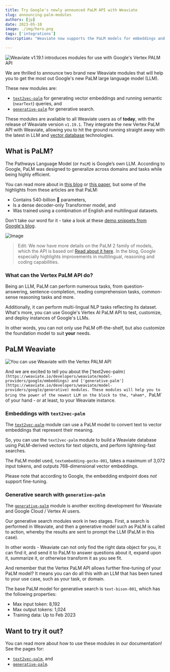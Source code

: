 ```yaml
---
title: Try Google's newly announced PaLM API with Weaviate
slug: announcing-palm-modules
authors: [jp]
date: 2023-05-10
image: ./img/hero.png
tags: ['integrations']
description: "Weaviate now supports the PaLM models for embeddings and generative search through two new modules."

---
```


![Weaviate v1.19.1 introduces modules for use with Google's Vertex PALM API](./img/hero.png)

<!-- truncate -->

We are thrilled to announce two brand new Weaviate modules that will help you to get the most out Google's new PaLM large language model (LLM).

<!-- TODO - Unhide when module name change is live -->
<!-- :::info Modules have since been renamed
These modules have since been renamed to `text2vec-google` and `generative-google`. They were previously called `text2vec-palm` and `generative-palm` respectively.
::: -->

These new modules are:
- [`text2vec-palm`](https://weaviate.io/developers/weaviate/model-providers/google/embeddings) for generating vector embeddings and running semantic (`nearText`) queries, and
- [`generative-palm`](https://weaviate.io/developers/weaviate/model-providers/google/generative) for generative search.

<!-- TODO - check Weaviate version number before merging. -->
These modules are available to all Weaviate users as of **today**, with the release of Weaviate version `v1.19.1`. They integrate the new Vertex PaLM API with Weaviate, allowing you to hit the ground running straight away with the latest in LLM and [vector database](https://weaviate.io/blog/what-is-a-vector-database) technologies.

## <i class="fa-solid fa-face-thinking"></i> What is PaLM?

The Pathways Language Model (or `PaLM`) is Google’s own LLM. According to Google, PaLM was designed to generalize across domains and tasks while being highly efficient.

You can read more about in [this blog](https://ai.googleblog.com/2022/04/pathways-language-model-palm-scaling-to.html) or [this paper](https://arxiv.org/abs/2204.02311), but some of the highlights from these articles are that PaLM:
- Contains 540-billion 🤯 parameters,
- Is a dense decoder-only Transformer model, and
- Was trained using a combination of English and multilingual datasets.

Don't take our word for it - take a look at these [demo snippets from Google's blog](https://ai.googleblog.com/2022/04/pathways-language-model-palm-scaling-to.html).

![Image](https://blogger.googleusercontent.com/img/b/R29vZ2xl/AVvXsEhLmQjS3gOQ2x7ru3xovYjVw-Yr2fKDCqhDHByQZitD92Yu4L-v2BBa5f_VMfpWM4D0930Dmk35EY1TqGrYUtMQqJO41hkLqXuu51eOpXZ3PvYPSjf5stfEJNJn2idWnRYCCEgBiJuLDTXX5Fgt-Mk13kCKdO12JShGvDO_cArtLKv8U8obJaHiL5ASQg/s16000/Big%20Bench%20Sped%20Up%20Cropped.gif)

> Edit: We now have more details on the PaLM 2 family of models, which the API is based on! [Read about it here](https://blog.google/technology/ai/google-palm-2-ai-large-language-model/). In the blog, Google especially highlights improvements in multilingual, reasoning and coding capabilities.

### <i class="fa-solid fa-screwdriver-wrench"></i> What can the Vertex PaLM API do?

Being an LLM, PaLM can perform numerous tasks, from question-answering, sentence-completion, reading comprehension tasks, common-sense reasoning tasks and more.

Additionally, it can perform multi-lingual NLP tasks reflecting its dataset. What's more, you can use Google's Vertex AI PaLM API to test, customize, and deploy instances of Google's LLMs.

In other words, you can not only use PaLM off-the-shelf, but also customize the foundation model to suit **your** needs.

## PaLM <i class="fa-solid fa-handshake"></i> Weaviate

![You can use Weaviate with the Vertex PALM API](./img/highlight.png)

And we are excited to tell you about the ['text2vec-palm`](https://weaviate.io/developers/weaviate/model-providers/google/embeddings) and ['generative-palm'](https://weaviate.io/developers/weaviate/model-providers/google/generative) modules. These modules will help you to bring the power of the newest LLM on the block to the, *ahem*, `PaLM` of your hand - or at least, to your Weaviate instance.

### <i class="fa-solid fa-input-numeric"></i> Embeddings with `text2vec-palm`

The [`text2vec-palm`](https://weaviate.io/developers/weaviate/model-providers/google/embeddings) module can use a PaLM model to convert text to vector embeddings that represent their meaning.

So, you can use the `text2vec-palm` module to build a Weaviate database using PaLM-derived vectors for text objects, and perform lightning-fast searches.

The PaLM model used, `textembedding-gecko-001`, takes a maximum of 3,072 input tokens, and outputs 768-dimensional vector embeddings.

Please note that according to Google, the embedding endpoint does *not* support fine-tuning.

### <i class="fa-solid fa-typewriter"></i> Generative search with `generative-palm`

The [`generative-palm`](https://weaviate.io/developers/weaviate/model-providers/google/generative) module is another exciting development for Weaviate and Google Cloud / Vertex AI users.

Our generative search modules work in two stages. First, a search is performed in Weaviate, and then a generative model such as PaLM is called to action, whereby the results are sent to prompt the LLM (PaLM in this case).

In other words - Weaviate can not only find the right data object for you, it can find it, and send it to PaLM to answer questions about it, expand upon it, summarize it, or otherwise transform it as you see fit.

And remember that the Vertex PaLM API allows further fine-tuning of your PaLM model? It means you can do all this with an LLM that has been tuned to your use case, such as your task, or domain.

The base PaLM model for generative search is `text-bison-001`, which has the following properties:

- Max input token: 8,192
- Max output tokens: 1,024
- Training data: Up to Feb 2023

## <i class="fa-solid fa-code"></i> Want to try it out?

You can read more about how to use these modules in our documentation! See the pages for:

- [`text2vec-palm`](https://weaviate.io/developers/weaviate/model-providers/google/embeddings), and
- [`generative-palm`](https://weaviate.io/developers/weaviate/model-providers/google/generative).


<WhatNext />

